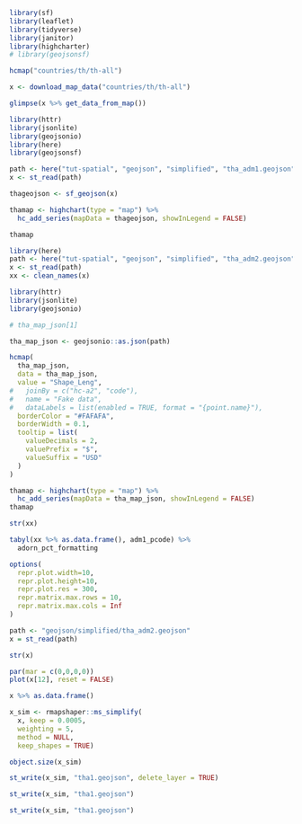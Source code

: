 ```r
library(sf)
library(leaflet)
library(tidyverse)
library(janitor)
library(highcharter)
# library(geojsonsf)
```

```r
hcmap("countries/th/th-all")
```

```r
x <- download_map_data("countries/th/th-all")
```

```r
glimpse(x %>% get_data_from_map())
```

```r
library(httr)
library(jsonlite)
library(geojsonio)
library(here)
library(geojsonsf)

path <- here("tut-spatial", "geojson", "simplified", "tha_adm1.geojson")
x <- st_read(path)

thageojson <- sf_geojson(x)
```

```r
thamap <- highchart(type = "map") %>%
  hc_add_series(mapData = thageojson, showInLegend = FALSE)

thamap
```

```r
library(here)
path <- here("tut-spatial", "geojson", "simplified", "tha_adm2.geojson")
x <- st_read(path)
xx <- clean_names(x)
```

```r
library(httr)
library(jsonlite)
library(geojsonio)
```

```r
# tha_map_json[1]
```

```r
tha_map_json <- geojsonio::as.json(path)
```

```r
hcmap(
  tha_map_json,
  data = tha_map_json,
  value = "Shape_Leng",
#   joinBy = c("hc-a2", "code"),
#   name = "Fake data",
#   dataLabels = list(enabled = TRUE, format = "{point.name}"),
  borderColor = "#FAFAFA",
  borderWidth = 0.1,
  tooltip = list(
    valueDecimals = 2,
    valuePrefix = "$",
    valueSuffix = "USD"
  )
)
```

```r
thamap <- highchart(type = "map") %>%
  hc_add_series(mapData = tha_map_json, showInLegend = FALSE)
thamap
```

```r
str(xx)
```

```r
tabyl(xx %>% as.data.frame(), adm1_pcode) %>%
  adorn_pct_formatting
```

```r
options(
  repr.plot.width=10, 
  repr.plot.height=10, 
  repr.plot.res = 300,
  repr.matrix.max.rows = 10,
  repr.matrix.max.cols = Inf
)
```

```r
path <- "geojson/simplified/tha_adm2.geojson"
x = st_read(path)
```

```r
str(x)
```

```r
par(mar = c(0,0,0,0))
plot(x[12], reset = FALSE)
```

```r
x %>% as.data.frame()
```

```r
x_sim <- rmapshaper::ms_simplify(
  x, keep = 0.0005,
  weighting = 5,
  method = NULL, 
  keep_shapes = TRUE)

object.size(x_sim)
```

```r
st_write(x_sim, "tha1.geojson", delete_layer = TRUE)
```

```r
st_write(x_sim, "tha1.geojson")
```

```r
st_write(x_sim, "tha1.geojson")
```

```r

```
